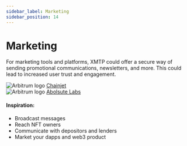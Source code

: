 ```yaml
---
sidebar_label: Marketing
sidebar_position: 14
---
```



# Marketing

For marketing tools and platforms, XMTP could offer a secure way of sending promotional communications, newsletters, and more. This could lead to increased user trust and engagement.

<div class="chain-list">
  <div class="chain-item">
    <img src={chainjet} style={{ width: "100px" }} alt="Arbitrum logo" />
    <a href="https://chainjet.io/">Chainjet</a>
  </div>
  <div class="chain-item">
    <img src={absolute} style={{ width: "100px" }} alt="Arbitrum logo" />
    <a href="https://absolutelabs.io/">Abolsute Labs</a>
  </div>
</div>

#### Inspiration:

- Broadcast messages
- Reach NFT owners
- Communicate with depositors and lenders
- Market your dapps and web3 product
